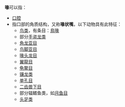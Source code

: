 '''喙'''可以指：
* [[口腔|口腔]]
* 指口部的角质结构，又称'''喙状嘴'''，以下动物具有此特征：
**[[鸟类|鸟类]]，有条目：[[鳥喙|鳥喙]]
**部分[[手盗龙类|手盗龙类]]
**[[角龙亚目|角龙亚目]]
**[[鸟脚亚目|鸟脚亚目]]
**[[喙头龙目|喙头龙目]]
**[[翼龍目|翼龍目]]
**[[龟鳖目|龟鳖目]]
**[[镰龙类|镰龙类]]
**[[单孔目|单孔目]]
**[[二齿兽下目|二齿兽下目]]
**部分辐鳍鱼类，如[[月鱼目|月鱼目]]
**[[头足纲|头足类]]


{{disambiguation|cat=一字消歧义}}